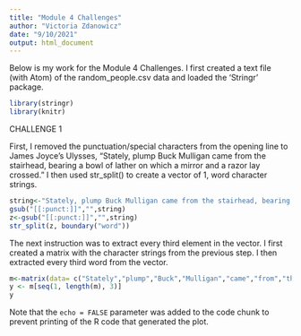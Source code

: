 ```yaml
---
title: "Module 4 Challenges"
author: "Victoria Zdanowicz"
date: "9/10/2021"
output: html_document
---
```


Below is my work for the Module 4 Challenges. 
I first created a text file (with Atom) of the random_people.csv data and loaded the 'Stringr' package.
```r
library(stringr)
library(knitr)
```

CHALLENGE 1

First, I removed the punctuation/special characters from the opening line to James Joyce's Ulysses, “Stately, plump Buck Mulligan came from the stairhead, bearing a bowl of lather on which a mirror and a razor lay crossed.” I then used str_split() to create a vector of 1, word character strings.

```r
string<-"Stately, plump Buck Mulligan came from the stairhead, bearing a bowl of lather on which a mirror and a razor lay crossed."
gsub("[[:punct:]]","",string)
z<-gsub("[[:punct:]]","",string)
str_split(z, boundary("word"))
```

The next instruction was to extract every third element in the vector. I first created a matrix with the character strings from the previous step. I then extracted every third word from the vector.

```r
m<-matrix(data= c("Stately","plump","Buck","Mulligan","came","from","the","stairhead","bearing","a","bowl","of","lather","on","which","a","mirror","and","a","razor","lay","crossed"),nrow = 2,ncol = 11, byrow=FALSE)
y <- m[seq(1, length(m), 3)]
y
```

Note that the `echo = FALSE` parameter was added to the code chunk to prevent printing of the R code that generated the plot.

```r

```




